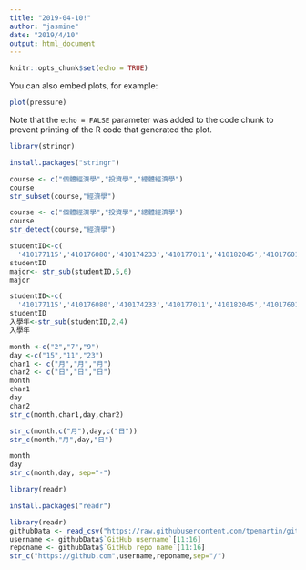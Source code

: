 ```yaml
---
title: "2019-04-10!"
author: "jasmine"
date: "2019/4/10"
output: html_document
---
```


```r
knitr::opts_chunk$set(echo = TRUE)
```

You can also embed plots, for example:

```r
plot(pressure)
```

Note that the `echo = FALSE` parameter was added to the code chunk to prevent printing of the R code that generated the plot.

```r
library(stringr)
```

```r
install.packages("stringr")
```

```r
course <- c("個體經濟學","投資學","總體經濟學")
course
str_subset(course,"經濟學")
```
```r
course <- c("個體經濟學","投資學","總體經濟學")
course
str_detect(course,"經濟學")
```

```r
studentID<-c(
  '410177115','410176080','410174233','410177011','410182045','410176014')
studentID
major<- str_sub(studentID,5,6)
major
```
```r
studentID<-c(
  '410177115','410176080','410174233','410177011','410182045','410176014')
studentID
入學年<-str_sub(studentID,2,4)
入學年
```



```r
month <-c("2","7","9")
day <-c("15","11","23")
char1 <- c("月","月","月")
char2 <- c("日","日","日")
month
char1
day 
char2
str_c(month,char1,day,char2)
```

```r
str_c(month,c("月"),day,c("日"))
str_c(month,"月",day,"日")
```

```r
month
day
str_c(month,day, sep="-")
```

```r
library(readr)
```

```r
install.packages("readr")
```

```r
library(readr)
githubData <- read_csv("https://raw.githubusercontent.com/tpemartin/github-data/master/githubData.csv")
username <- githubData$`GitHub username`[11:16]
reponame <- githubData$`GitHub repo name`[11:16]
str_c("https://github.com",username,reponame,sep="/")
```

